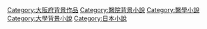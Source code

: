 
[[Category:大阪府背景作品|Category:大阪府背景作品]]
[[Category:醫院背景小說|Category:醫院背景小說]]
[[Category:醫學小說|Category:醫學小說]]
[[Category:大學背景小說|Category:大學背景小說]]
[[Category:日本小說‎|Category:日本小說‎]]